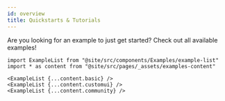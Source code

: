 ```yaml
---
id: overview
title: Quickstarts & Tutorials
---
```


Are you looking for an example to just get started? Check out all available examples!

```mdx-code-block
import ExampleList from "@site/src/components/Examples/example-list"
import * as content from "@site/src/pages/_assets/examples-content"

<ExampleList {...content.basic} />
<ExampleList {...content.customui} />
<ExampleList {...content.community} />
```
